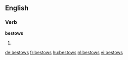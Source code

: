 ==English==

===Verb===
'''bestows'''

# {{third-person singular of|bestow}}

[[de:bestows]]
[[fr:bestows]]
[[hu:bestows]]
[[nl:bestows]]
[[vi:bestows]]